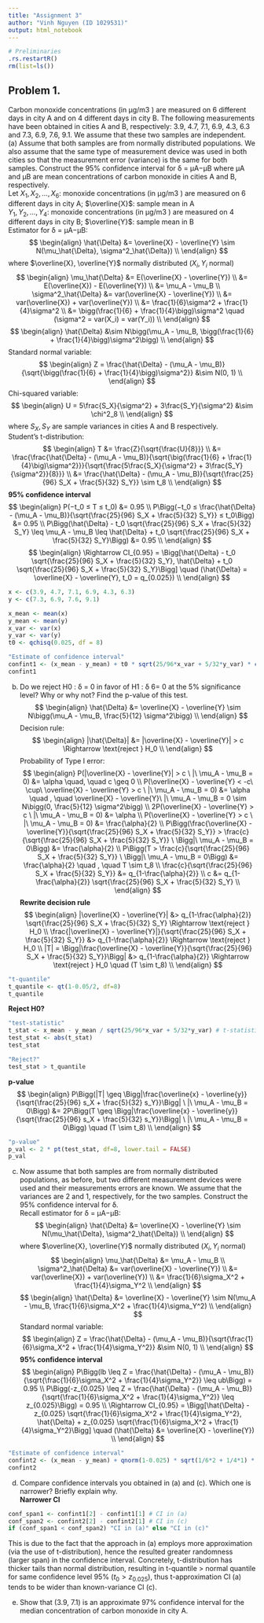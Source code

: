 ```yaml
---
title: "Assignment 3"
author: "Vinh Nguyen (ID 1029531)"
output: html_notebook
---
```



```r
# Preliminaries
.rs.restartR()
rm(list=ls())
```

## Problem 1.  
Carbon monoxide concentrations (in µg/m3
) are measured on 6 different days in city
A and on 4 different days in city B. The following measurements have been obtained
in cities A and B, respectively: 3.9, 4.7, 7.1, 6.9, 4.3, 6.3 and 7.3, 6.9, 7.6, 9.1. We
assume that these two samples are independent.
(a) Assume that both samples are from normally distributed populations. We also
assume that the same type of measurement device was used in both cities so that
the measurement error (variance) is the same for both samples. Construct the
95% confidence interval for δ = µA−µB where µA and µB are mean concentrations
of carbon monoxide in cities A and B, respectively.  
Let $X_1, X_2, \dots , X_6$: monoxide concentrations (in µg/m3
) are measured on 6 different days in city A; $\overline{X}$: sample mean in A  
$Y_1, Y_2, \dots , Y_4$: monoxide concentrations (in µg/m3
) are measured on 4 different days in city B; $\overline{Y}$: sample mean in B  
Estimator for δ = µA−µB:  
$$
\begin{align}
\hat{\Delta} &= \overline{X} - \overline{Y} \sim N(\mu_\hat{\Delta}, \sigma^2_\hat{\Delta}) \\
\end{align}
$$
where $\overline{X}, \overline{Y}$ normally distributed ($X_i, Y_i$ normal)  
$$
\begin{align}
\mu_\hat{\Delta} &= E(\overline{X} - \overline{Y}) \\
&= E(\overline{X}) - E(\overline{Y}) \\
&= \mu_A - \mu_B \\
\sigma^2_\hat{\Delta} &= var(\overline{X} - \overline{Y}) \\
&= var(\overline{X}) + var(\overline{Y}) \\
&= \frac{1}{6}\sigma^2 + \frac{1}{4}\sigma^2 \\
&= \bigg(\frac{1}{6} + \frac{1}{4}\bigg)\sigma^2 \quad (\sigma^2 = var(X_i) = var(Y_i)) \\
\end{align}
$$
$$
\begin{align}
\hat{\Delta} &\sim N\bigg(\mu_A - \mu_B, \bigg(\frac{1}{6} + \frac{1}{4}\bigg)\sigma^2\bigg) \\
\end{align}
$$
Standard normal variable:  
$$
\begin{align}
Z = \frac{\hat{\Delta} - (\mu_A - \mu_B)}{\sqrt{\bigg(\frac{1}{6} + \frac{1}{4}\bigg)\sigma^2}} &\sim N(0, 1) \\
\end{align}
$$
Chi-squared variable:  
$$
\begin{align}
U = 5\frac{S_X}{\sigma^2} + 3\frac{S_Y}{\sigma^2} &\sim \chi^2_8 \\
\end{align}
$$
where $S_X, S_Y$ are sample variances in cities A and B respectively.  
Student's t-distribution:  
$$
\begin{align}
T &= \frac{Z}{\sqrt{\frac{U}{8}}} \\
&= \frac{\frac{\hat{\Delta} - (\mu_A - \mu_B)}{\sqrt{\big(\frac{1}{6} + \frac{1}{4}\big)\sigma^2}}}{\sqrt{\frac{5\frac{S_X}{\sigma^2} + 3\frac{S_Y}{\sigma^2}}{8}}} \\
&= \frac{\hat{\Delta} - (\mu_A - \mu_B)}{\sqrt{\frac{25}{96} S_X + \frac{5}{32} S_Y}} \sim t_8 \\
\end{align}
$$
**95% confidence interval**  
$$
\begin{align}
P(−t_0 ≤ T ≤ t_0) &= 0.95 \\
P\Bigg(−t_0 ≤ \frac{\hat{\Delta} - (\mu_A - \mu_B)}{\sqrt{\frac{25}{96} S_X + \frac{5}{32} S_Y}} ≤ t_0\Bigg) &= 0.95 \\
P\Bigg(\hat{\Delta} - t_0 \sqrt{\frac{25}{96} S_X + \frac{5}{32} S_Y} \leq \mu_A - \mu_B \leq \hat{\Delta} + t_0 \sqrt{\frac{25}{96} S_X + \frac{5}{32} S_Y}\Bigg) &= 0.95 \\
\end{align}
$$
$$
\begin{align}
\Rightarrow CI_{0.95} = \Bigg[\hat{\Delta} - t_0 \sqrt{\frac{25}{96} S_X + \frac{5}{32} S_Y}, \hat{\Delta} + t_0 \sqrt{\frac{25}{96} S_X + \frac{5}{32} S_Y}\Bigg] \quad (\hat{\Delta} = \overline{X} - \overline{Y}, t_0 = q_{0.025}) \\
\end{align}
$$
```r
x <- c(3.9, 4.7, 7.1, 6.9, 4.3, 6.3)
y <- c(7.3, 6.9, 7.6, 9.1)

x_mean <- mean(x)
y_mean <- mean(y)
x_var <- var(x)
y_var <- var(y)
t0 <- qchisq(0.025, df = 8)

"Estimate of confidence interval"
confint1 <- (x_mean - y_mean) + t0 * sqrt(25/96*x_var + 5/32*y_var) * c(-1, 1)
confint1
```

(b) Do we reject H0 : δ = 0 in favor of H1 : δ 6= 0 at the 5% significance level? Why
or why not? Find the p-value of this test.  
$$
\begin{align}
\hat{\Delta} &= \overline{X} - \overline{Y} \sim N\bigg(\mu_A - \mu_B, \frac{5}{12} \sigma^2\bigg) \\
\end{align}
$$
Decision rule:  
$$
\begin{align}
|\hat{\Delta}| &= |\overline{X} - \overline{Y}| > c \Rightarrow \text{reject } H_0 \\
\end{align}
$$
Probability of Type I error:  
$$
\begin{align}
P(|\overline{X} - \overline{Y}| > c \ |\ \mu_A - \mu_B = 0) &= \alpha \quad, \quad c \geq 0 \\
P(\overline{X} - \overline{Y} < -c\ \cup\ \overline{X} - \overline{Y} > c \ |\ \mu_A - \mu_B = 0) &= \alpha \quad , \quad \overline{X} - \overline{Y}\ |\ \mu_A - \mu_B = 0 \sim N\bigg(0, \frac{5}{12} \sigma^2\bigg) \\
2P(\overline{X} - \overline{Y} > c \ |\ \mu_A - \mu_B = 0) &= \alpha \\
P(\overline{X} - \overline{Y} > c \ |\ \mu_A - \mu_B = 0) &= \frac{\alpha}{2} \\
P\Bigg(\frac{\overline{X} - \overline{Y}}{\sqrt{\frac{25}{96} S_X + \frac{5}{32} S_Y}} > \frac{c}{\sqrt{\frac{25}{96} S_X + \frac{5}{32} S_Y}} \ \Bigg|\ \mu_A - \mu_B = 0\Bigg) &= \frac{\alpha}{2} \\
P\Bigg(T > \frac{c}{\sqrt{\frac{25}{96} S_X + \frac{5}{32} S_Y}} \ \Bigg|\ \mu_A - \mu_B = 0\Bigg) &= \frac{\alpha}{2} \quad , \quad T \sim t_8 \\
\frac{c}{\sqrt{\frac{25}{96} S_X + \frac{5}{32} S_Y}} &= q_{1-\frac{\alpha}{2}} \\
c &= q_{1-\frac{\alpha}{2}} \sqrt{\frac{25}{96} S_X + \frac{5}{32} S_Y} \\
\end{align}
$$
**Rewrite decision rule**  
$$
\begin{align}
|\overline{X} - \overline{Y}| &> q_{1-\frac{\alpha}{2}} \sqrt{\frac{25}{96} S_X + \frac{5}{32} S_Y} \Rightarrow \text{reject } H_0 \\
\frac{|\overline{X} - \overline{Y}|}{\sqrt{\frac{25}{96} S_X + \frac{5}{32} S_Y}} &> q_{1-\frac{\alpha}{2}} \Rightarrow \text{reject } H_0 \\
|T| = \Bigg|\frac{\overline{X} - \overline{Y}}{\sqrt{\frac{25}{96} S_X + \frac{5}{32} S_Y}}\Bigg| &> q_{1-\frac{\alpha}{2}} \Rightarrow \text{reject } H_0 \quad (T \sim t_8) \\
\end{align}
$$
```r
"t-quantile"
t_quantile <- qt(1-0.05/2, df=8)
t_quantile
```
**Reject H0?**  
```r
"test-statistic"
t_stat <- x_mean - y_mean / sqrt(25/96*x_var + 5/32*y_var) # t-statistic
test_stat <- abs(t_stat)
test_stat

"Reject?"
test_stat > t_quantile
```
**p-value**  
$$
\begin{align}
P\Bigg(|T| \geq \Bigg|\frac{\overline{x} - \overline{y}}{\sqrt{\frac{25}{96} s_X + \frac{5}{32} s_Y}}\Bigg| \ |\ \mu_A - \mu_B = 0\Bigg) &= 2P\Bigg(T \geq \Bigg|\frac{\overline{x} - \overline{y}}{\sqrt{\frac{25}{96} s_X + \frac{5}{32} s_Y}}\Bigg| \ |\ \mu_A - \mu_B = 0\Bigg) \quad (T \sim t_8) \\
\end{align}
$$
```r
"p-value"
p_val <- 2 * pt(test_stat, df=8, lower.tail = FALSE)
p_val
```

(c) Now assume that both samples are from normally distributed populations, as
before, but two different measurement devices were used and their measurements
errors are known. We assume that the variances are 2 and 1, respectively, for the
two samples. Construct the 95% confidence interval for δ.  
Recall estimator for δ = µA−µB:  
$$
\begin{align}
\hat{\Delta} &= \overline{X} - \overline{Y} \sim N(\mu_\hat{\Delta}, \sigma^2_\hat{\Delta}) \\
\end{align}
$$
where $\overline{X}, \overline{Y}$ normally distributed ($X_i, Y_i$ normal)  
$$
\begin{align}
\mu_\hat{\Delta} &= \mu_A - \mu_B \\
\sigma^2_\hat{\Delta} &= var(\overline{X} - \overline{Y}) \\
&= var(\overline{X}) + var(\overline{Y}) \\
&= \frac{1}{6}\sigma_X^2 + \frac{1}{4}\sigma_Y^2 \\
\end{align}
$$
$$
\begin{align}
\hat{\Delta} &= \overline{X} - \overline{Y} \sim N(\mu_A - \mu_B, \frac{1}{6}\sigma_X^2 + \frac{1}{4}\sigma_Y^2) \\
\end{align}
$$
Standard normal variable:  
$$
\begin{align}
Z = \frac{\hat{\Delta} - (\mu_A - \mu_B)}{\sqrt{\frac{1}{6}\sigma_X^2 + \frac{1}{4}\sigma_Y^2}} &\sim N(0, 1) \\
\end{align}
$$
**95% confidence interval**  
$$
\begin{align}
P\Bigg(lb \leq Z = \frac{\hat{\Delta} - (\mu_A - \mu_B)}{\sqrt{\frac{1}{6}\sigma_X^2 + \frac{1}{4}\sigma_Y^2}} \leq ub\Bigg) = 0.95 \\
P\Bigg(-z_{0.025} \leq Z = \frac{\hat{\Delta} - (\mu_A - \mu_B)}{\sqrt{\frac{1}{6}\sigma_X^2 + \frac{1}{4}\sigma_Y^2}} \leq z_{0.025}\Bigg) = 0.95 \\
\Rightarrow CI_{0.95} = \Bigg[\hat{\Delta} - z_{0.025} \sqrt{\frac{1}{6}\sigma_X^2 + \frac{1}{4}\sigma_Y^2}, \hat{\Delta} + z_{0.025} \sqrt{\frac{1}{6}\sigma_X^2 + \frac{1}{4}\sigma_Y^2}\Bigg] \quad (\hat{\Delta} &= \overline{X} - \overline{Y}) \\
\end{align}
$$
```r
"Estimate of confidence interval"
confint2 <- (x_mean - y_mean) + qnorm(1-0.025) * sqrt(1/6*2 + 1/4*1) * c(-1, 1)
confint2
```

(d) Compare confidence intervals you obtained in (a) and (c). Which one is narrower?
Briefly explain why.  
**Narrower CI**  
```r
conf_span1 <- confint1[2] - confint1[1] # CI in (a)
conf_span2 <- confint2[2] - confint2[1] # CI in (c)
if (conf_span1 < conf_span2) "CI in (a)" else "CI in (c)"
```
This is due to the fact that the approach in (a) employs more approximation (via the use of t-distribution), hence the resulted greater randomness (larger span) in the confidence interval. Concretely, t-distribution has thicker tails than normal distribution, resulting in t-quantile > normal quantile for same confidence level 95% ($t_0 > z_{0.025}$), thus t-approximation CI (a) tends to be wider than known-variance CI (c).  

(e) Show that (3.9, 7.1) is an approximate 97% confidence interval for the median
concentration of carbon monoxide in city A.







